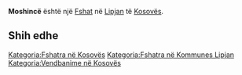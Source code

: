 {{Fshat në Kosovës
 | Emri                = Moshincë
| sqi_N_name = Moshincë
| sqi_N_FULL_NAME_RO = Moshincë
| sqi_N_FULL_NAME_ND_RO = Moshince
| sqi_N_SORT_NAME_RG = MOSHINCE
| sqi_N_FULL_NAME_RG = Moshincë
| sqi_N_FULL_NAME_ND_RG = Moshince
| sqi_V_name = Mashnicë
| sqi_V_FULL_NAME_RO = Mashnicë
| sqi_V_FULL_NAME_ND_RO = Mashnice
| sqi_V_SORT_NAME_RG = MASHNICE
| sqi_V_FULL_NAME_RG = Mashnicë
| sqi_V_FULL_NAME_ND_RG = Mashnice
| srp_N_name = Mošnica
| srp_N_FULL_NAME_RO = Mošnica
| srp_N_FULL_NAME_ND_RO = Mosnica
| srp_N_SORT_NAME_RG = MOSNICA
| srp_N_FULL_NAME_RG = Mošnica
| srp_N_FULL_NAME_ND_RG = Mosnica
| srp_NS_name = Мошница
| srp_NS_FULL_NAME_RO = Мошница
| srp_NS_FULL_NAME_ND_RO = Мошница
| srp_NS_SORT_NAME_RG = МОШНИЦА
| srp_NS_FULL_NAME_RG = Мошница
| srp_NS_FULL_NAME_ND_RG = Мошница
| srp_V_name = Mošnice
| srp_V_FULL_NAME_RO = Mošnice
| srp_V_FULL_NAME_ND_RO = Mosnice
| srp_V_SORT_NAME_RG = MOSNICE
| srp_V_FULL_NAME_RG = Mošnice
| srp_V_FULL_NAME_ND_RG = Mosnice

 | Emri (Rasa dhanore) = 
 | Figura              = 
 | Shteti              = Kosovo
 | Komuna              = Lipjan
 | Kodi postar         = 
 | Sipërfaqja          = 

 | Popullsia           = 

 | Regj. i popullsisë  = 
 | Dend. e popullsisë  = 
 | Faqja zyrtare       = 
 <!--- Koordinatat ----> 
 | Gjerësia            = 43.084444
 | Gjatësia            = 20.850278
 | Lartësia            = 
}}
'''Moshincë''' është një [[Fshat]] në [[Lipjan]] të [[Kosovës]].

<!-- == Gjeografia == -->
<!-- == Historia == -->
<!-- == Demografia == -->
== Shih edhe ==
{{Komuna Lipjan}}
{{Kosovo-Administrata-Cung}}

[[Kategoria:Fshatra në Kosovës]]
[[Kategoria:Fshatra në Kommunes Lipjan]]
[[Kategoria:Vendbanime në Kosovës]]